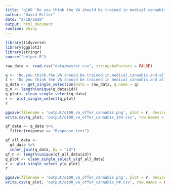 ```yaml
---
title: "q100 'Do you think the VA should be trained in medical cannabis and allowed to recommend it for veterans?'"
author: "David Ritter"
date: "2/18/2020"
output: html_document
runtime: shiny
---
```


```r
library(tidyverse)
library(ggplot2)
library(stringr)
source("helper.R")
```

```r
raw_data <- read.csv("data/master.csv", stringsAsFactors = FALSE)
```

```r
q <- "Do.you.think.the.VA.should.be.trained.in.medical.cannabis.and.allowed.to.recommend.it.for.veterans."
t <- "Do you think the VA should be trained in medical cannabis and allowed to recommend it for veterans?"
q_data <- get_single_selection(data = raw_data, q.name = q)
q_n <- length(unique(q_data$id))
q_plot<- clean_single_select(q_data)
r <- plot_single_select(q_plot)
r
```

```r
ggsave(filename = 'output/q100_va_offer_cannabis.png', plot = r, device = 'png')
write.csv(q_plot, 'output/q100_va_offer_cannabis_144.csv', row.names = FALSE)
```

```r
qf_data <- q_data %>%
  filter(response == "Response text")
```

```r
qf_all_data <- 
  qf_data %>%
  inner_join(q_data, by = "id")
qf_n <- length(unique(qf_all_data$id))
q_plot <- clean_single_select_y(qf_all_data)
r <- plot_single_select_y(q_plot)
r
```

```r
ggsave(filename = 'output/q100_va_offer_cannabis.png', plot = r, device = 'png')
write.csv(q_plot, 'output/q100_va_offer_cannabis_n#.csv', row.names = FALSE)
```
